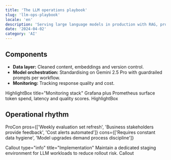 ```yaml
---
title: 'The LLM operations playbook'
slug: 'llm-ops-playbook'
locale: 'en'
description: 'Serving large language models in production with RAG, prompt governance and monitoring.'
date: '2024-04-02'
category: 'AI'
---
```


## Components

- **Data layer:** Cleaned content, embeddings and version control.
- **Model orchestration:** Standardising on Gemini 2.5 Pro with guardrailed prompts per workflow.
- **Monitoring:** Tracking response quality and cost.

HighlightBox title="Monitoring stack"
Grafana plus Prometheus surface token spend, latency and quality scores.
HighlightBox

## Operational rhythm

ProCon pros={['Weekly evaluation set refresh', 'Business stakeholders provide feedback', 'Cost alerts automated']} cons={['Requires constant data hygiene', 'Model upgrades demand process discipline']}

Callout type="info" title="Implementation"
Maintain a dedicated staging environment for LLM workloads to reduce rollout risk.
Callout
